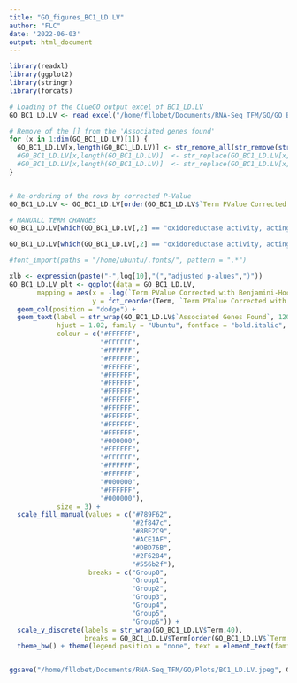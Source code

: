 ```yaml
---
title: "GO_figures_BC1_LD.LV"
author: "FLC"
date: '2022-06-03'
output: html_document
---
```

```r
library(readxl)
library(ggplot2)
library(stringr)
library(forcats)
```

```r
# Loading of the ClueGO output excel of BC1_LD.LV
GO_BC1_LD.LV <- read_excel("/home/fllobet/Documents/RNA-Seq_TFM/GO/GO_BC1_LD.LV.xls")

# Remove of the [] from the 'Associated genes found' 
for (x in 1:dim(GO_BC1_LD.LV)[1]) {
  GO_BC1_LD.LV[x,length(GO_BC1_LD.LV)] <- str_remove_all(str_remove(str_remove(GO_BC1_LD.LV[x,length(GO_BC1_LD.LV)],"\\["),"\\]"),"\\,")
  #GO_BC1_LD.LV[x,length(GO_BC1_LD.LV)]  <- str_replace(GO_BC1_LD.LV[x,length(GO_BC1_LD.LV)], "LOC110259958", "HBA1")
  #GO_BC1_LD.LV[x,length(GO_BC1_LD.LV)]  <- str_replace(GO_BC1_LD.LV[x,length(GO_BC1_LD.LV)], "LOC100154873", "CA2")
}


# Re-ordering of the rows by corrected P-Value
GO_BC1_LD.LV <- GO_BC1_LD.LV[order(GO_BC1_LD.LV$`Term PValue Corrected with Benjamini-Hochberg`),]
```

```r
# MANUALL TERM CHANGES
GO_BC1_LD.LV[which(GO_BC1_LD.LV[,2] == "oxidoreductase activity, acting on paired donors, with incorporation or reduction of molecular oxygen"),2] <- "oxidoreductase activity, paired donors, incorporation or reduction of oxygen"

GO_BC1_LD.LV[which(GO_BC1_LD.LV[,2] == "oxidoreductase activity, acting on paired donors, with incorporation or reduction of molecular oxygen, NAD(P)H as one donor, and incorporation of one atom of oxygen"),2] <- "oxidoreductase activity, paired donors"
```


```r
#font_import(paths = "/home/ubuntu/.fonts/", pattern = ".*")

xlb <- expression(paste("-",log[10],"(","adjusted p-alues",")"))
GO_BC1_LD.LV_plt <- ggplot(data = GO_BC1_LD.LV, 
       mapping = aes(x = -log(`Term PValue Corrected with Benjamini-Hochberg`), 
                     y = fct_reorder(Term, `Term PValue Corrected with Benjamini-Hochberg`, .desc = TRUE), fill = GOGroups, width = 0.5)) + 
  geom_col(position = "dodge") +
  geom_text(label = str_wrap(GO_BC1_LD.LV$`Associated Genes Found`, 120), 
            hjust = 1.02, family = "Ubuntu", fontface = "bold.italic", 
            colour = c("#FFFFFF", 
                       "#FFFFFF",
                       "#FFFFFF",
                       "#FFFFFF",
                       "#FFFFFF",
                       "#FFFFFF",
                       "#FFFFFF",
                       "#FFFFFF",
                       "#FFFFFF",
                       "#FFFFFF",
                       "#FFFFFF",
                       "#FFFFFF",
                       "#FFFFFF",
                       "#000000",
                       "#FFFFFF",
                       "#FFFFFF",
                       "#FFFFFF",
                       "#FFFFFF",
                       "#000000",
                       "#FFFFFF",
                       "#000000"),
            size = 3) +
  scale_fill_manual(values = c("#789F62",
                               "#2f847c",
                               "#8BE2C9",
                               "#ACE1AF",
                               "#DBD76B",
                               "#2F6284",
                               "#556b2f"),
                    breaks = c("Group0",
                               "Group1",
                               "Group2",
                               "Group3",
                               "Group4",
                               "Group5",
                               "Group6")) + 
  scale_y_discrete(labels = str_wrap(GO_BC1_LD.LV$Term,40),
                   breaks = GO_BC1_LD.LV$Term[order(GO_BC1_LD.LV$`Term PValue Corrected with Benjamini-Hochberg`)]) + scale_x_continuous(expand = c(0,0), limits = c(0,11.5), breaks = seq(0,11,2)) + labs(x = xlb, y = "") + 
  theme_bw() + theme(legend.position = "none", text = element_text(family = "ubuntu", face = "bold", colour = "black"), axis.text = element_text(face = "bold", colour = "black", size = 7), axis.title.x = element_text(face = "bold", family = "Ubuntu"))


ggsave("/home/fllobet/Documents/RNA-Seq_TFM/GO/Plots/BC1_LD.LV.jpeg", GO_BC1_LD.LV_plt, dpi = "retina", height = 7, width = 10)
```




